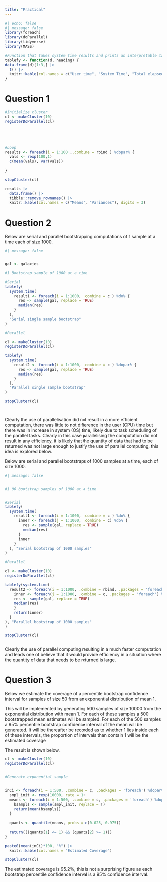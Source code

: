 ```yaml
---
title: "Practical"
---
```


```r
#| echo: false
#| message: false
library(foreach)
library(doParallel)
library(tidyverse)
library(MASS)

#Function that takes system time results and prints an interpretable table
tablefy <- function(d, heading) {
data.frame(d)[1:3,] |> 
  t() |> 
  knitr::kable(col.names = c("User time", "System Time", "Total elapsed"), caption = heading)
}
```

# Question 1

```r

#Initialize cluster
cl <- makeCluster(10)
registerDoParallel(cl)





#Loop
results <- foreach(i = 1:100 ,.combine = rbind ) %dopar% {
  vals <- rexp(100,1)
  c(mean(vals), var(vals))
  
}

stopCluster(cl)

results |> 
  data.frame() |> 
  tibble::remove_rownames() |> 
  knitr::kable(col.names = c("Means", "Variances"), digits = 3)
```

# Question 2

Below are serial and parallel bootstrapping computations of 1 sample at a time each of size 1000.

```r
#| message: false


gal <- galaxies

#1 Bootstrap sample of 1000 at a time

#Serial 
tablefy(
  system.time(
    result1 <- foreach(i = 1:1000, .combine = c ) %do% {
      res <- sample(gal, replace = TRUE)
      median(res)
    }
  ), 
  "Serial single sample bootstrap"
)

#Parallel

cl <- makeCluster(10)
registerDoParallel(cl)

tablefy(
  system.time(
    result2 <- foreach(i = 1:1000, .combine = c ) %dopar% {
      res <- sample(gal, replace = TRUE)
      median(res)
    }
  ), 
  "Parallel single sample bootstrap"
)

stopCluster(cl)




```

Clearly the use of parallelisation did not result in a more efficient computation, there was little to not difference in the user (CPU) time but there was in increase in system (OS) time, likely due to task scheduling of the parallel tasks. Clearly in this case parallelising the computation did not result in any efficiency, it is likely that the quantity of data that had to be returned was not large enough to justify the use of parallel computing, this idea is explored below.

Below are serial and parallel bootstraps of 1000 samples at a time, each of size 1000.

```r
#| message: false


#1 00 bootstrap samples of 1000 at a time 


#Serial 
tablefy(
  system.time(
    result1 <- foreach(i = 1:1000, .combine = c ) %do% {
      inner <- foreach(j = 1:1000, .combine = c) %do% {
        res <- sample(gal, replace = TRUE)
        median(res)
      }
      inner
    }
  ), "Serial bootstrap of 1000 samples" 
)

#Parallel

cl <- makeCluster(10)
registerDoParallel(cl)

tablefy(system.time(
  result2 <- foreach(i = 1:1000, .combine = rbind, .packages = 'foreach' ) %dopar% {
    inner <- foreach(j = 1:1000, .combine = c, .packages = 'foreach') %dopar% {
    res <- sample(gal, replace = TRUE)
    median(res)
    }
    return(inner)
  }
), "Parallel bootstrap of 1000 samples"
)

stopCluster(cl)



```

Clearly the use of parallel computing resulting in a much faster computation and leads one ot believe that it would provide efficiency in a situation where the quantity of data that needs to be returned is large.

# Question 3

Below we estimate the coverage of a percentile bootstrap confidence interval for samples of size 50 from an exponential distribution of mean 1.

This will be implemented by generating 500 samples of size 10000 from the exponential distribution with mean 1. For each of these samples a 500 bootstrapped mean estimates will be sampled. For each of the 500 samples a 95% percentile bootstrap confidence interval of the mean will be generated. It will be thereafter be recorded as to whether 1 lies inside each of these intervals, the proportion of intervals than contain 1 will be the estimated coverage

The result is shown below.

```r

cl <- makeCluster(10)
registerDoParallel(cl)


#Generate exponential sample 


inCi <- foreach(i = 1:500, .combine = c, .packages = 'foreach') %dopar%{
  smpl_init <- rexp(10000, rate = 1)
  means <- foreach(i = 1:500, .combine = c, .packages = 'foreach') %dopar% {
    bsampls <- sample(smpl_init, replace = T)
    return(mean(bsampls))
  }
  
  quants <- quantile(means, probs = c(0.025, 0.975))
  
  return(((quants[1] <= 1) && (quants[2] >= 1)))
}

paste0(mean(inCi)*100, "%") |> 
  knitr::kable(col.names = "Estimated Coverage")

stopCluster(cl)
```

The estimated coverage is 95.2%, this is not a surprising figure as each bootstrap percentile confidence interval is a 95% confidence interval.
